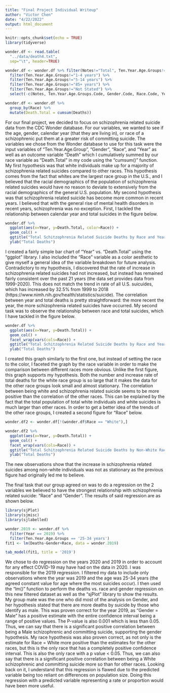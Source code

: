 ---
title: "Final Project Individual Writeup"
author: "Victor Chen"
date: "4/22/2022"
output: html_document
---

```{r setup, include=FALSE}
knitr::opts_chunk$set(echo = TRUE)
library(tidyverse)
```

```{r echo=FALSE}

wonder.df <- read.table(
  "../data/death4.txt",
  sep="\t", header=TRUE)

wonder.df <- wonder.df %>% filter(Notes!="Total", Ten.Year.Age.Groups!="< 1 year") %>%
  filter(Ten.Year.Age.Groups!="1-4 years") %>%
  filter(Ten.Year.Age.Groups!="5-14 years") %>%
  filter(Ten.Year.Age.Groups!="85+ years") %>%
  filter(Ten.Year.Age.Groups!="Not Stated") %>%
  select(-c(Notes, Ten.Year.Age.Groups.Code, Gender.Code, Race.Code, Year.Code, Month.Code, Population, Crude.Rate))

wonder.df <- wonder.df %>% 
  group_by(Race) %>%
  mutate(Death.Total = cumsum(Deaths))

```

  For our final project, we decided to focus on schizophrenia related suicide data from the CDC Wonder database. For our variables, we wanted to see if the age, gender, calendar year (that they are living in), or race of a schizophrenic put them at a greater risk of committing suicide. The variables we chose from the Wonder database to use for this task were the input variables of "Ten.Year.Age.Group", "Gender", "Race", and "Year" as well as an outcome variable "Death" which I cumulatively summed by our race variable as "Death.Total" in my code using the "cumsum()" function. My first hypothesis was that white individuals make up for a majority of schizophrenia related suicides compared to other races. This hypothesis comes from the fact that whites are the largest race group in the U.S., and I believed that the racial demographics of the population of schizophrenia related suicides would have no reason to deviate to extensively from the racial demographics of the general U.S. population. My second hypothesis was that schizophrenia related suicide has become more common in recent years. I believed that with the general rise of mental health disorders in recent years, schizophrenia was no exception. First, I tackled the relationship between calendar year and total suicides in the figure below.

```{r echo=FALSE}

wonder.df %>% 
  ggplot(aes(x=Year, y=Death.Total, color=Race)) +
  geom_col() +
  ggtitle("Total Schitzophrenia Related Suicide Deaths by Race and Year") +
  ylab("Total Deaths")

```

I created a fairly simple bar chart of "Year" vs. "Death.Total" using the "ggplot" library. I also included the "Race" variable as a color aesthetic to give myself a general idea of the variable breakdown for future analysis. Contradictory to my hypothesis, I discovered that the rate of increase in schizophrenia related suicides had not increased, but instead has remained fairly consistent over the past 21 years (the data set provides data from 1999-2020). This does not match the trend in rate of all U.S. suicuides, which has increased by 32.5% from 1999 to 2018 (https://www.nimh.nih.gov/health/statistics/suicide). The correlation between year and total deaths is pretty straightforward: the more recent the year, the more schizophrenia related suicides have occurred. My second task was to observe the relationship between race and total suicides, which I have tackled in the figure below.

```{r echo=FALSE}
wonder.df %>% 
  ggplot(aes(x=Year, y=Death.Total)) +
  geom_col() +
  facet_wrap(vars(cols=Race)) +
  ggtitle("Total Schitzophrenia Related Suicide Deaths by Race and Year") +
  ylab("Total Deaths")

```
  
  I created this graph similarly to the first one, but instead of setting the race to the color, I faceted the graph by the race variable in order to make the comparison between different races more obvious. Unlike the first figure, this graph supports my hypothesis. Both the number and increase rate of total deaths for the white race group is so large that it makes the data for the other race groups look small and almost stationary. The correlation between being white and schizophrenia related suicide seems to be more positive than the correlation of the other races. This can be explained by the fact that the total population of total white individuals and white suicides is much larger than other races. In order to get a better idea of the trends of the other race groups, I created a second figure for "Race" below.

```{r echo=FALSE}
wonder.df2 <- wonder.df[!(wonder.df$Race == "White"),]

wonder.df2 %>% 
  ggplot(aes(x=Year, y=Death.Total)) +
  geom_col() +
  facet_wrap(vars(cols=Race)) +
  ggtitle("Total Schitzophrenia Related Suicide Deaths by Non-White Race and Year") +
  ylab("Total Deaths")
```
  
  The new observations show that the increase in schizophrenia related suicides among non-white individuals was not as stationary as the previous figure had originally led me to believe.
  
  The final task that our group agreed on was to do a regression on the 2 variables we believed to have the strongest relationship with schizophrenia related suicide: "Race" and "Gender". The results of said regression are as shown below.

```{r echo=FALSE}

library(sjPlot)
library(sjmisc)
library(sjlabelled)

wonder.2019 <- wonder.df %>%
  filter(Year == 2019) %>%
  filter(Ten.Year.Age.Groups == '25-34 years')
fit1 <- lm(Deaths~Gender+Race, data = wonder.2019)

tab_model(fit1, title = '2019')
```


  We chose to do regression on the years 2020 and 2019 in order to account for any effect COVID-19 may have had on the data in 2020. I was responsible for the 2019 regression. I filtered my data to include only observations where the year was 2019 and the age was 25-34 years (the agreed constant value for age where the most suicides occur). I then used the "lm()" function to perform the deaths vs. race and gender regression on this new filtered dataset as well as the "sjPlot" library to show the results. My group mate was the one who did most of the analysis on Gender, and her hypothesis stated that there are more deaths by suicide by those who identify as male. This was proven correct for the year 2019, as "Gender = Male" has a positive estimate with the entire confidence interval being a range of positive values. The P-value is also 0.001 which is less than 0.05. Thus, we can say that there is a significant positive correlation between being a Male schizophrenic and committing suicide, supporting the gender hypothesis. My race hypothesis was also proven correct, as not only is the estimate for Race = White more positive than the estimates for the other races, but this is the only race that has a completely positive confidence interval. This is also the only race with a p value < 0.05. Thus, we can also say that there is a significant positive correlation between being a White schizophrenic and committing suicide more so than for other races. Looking back on it, I understand that this regression is flawed due to the predicted variable being too reliant on differences on population size. Doing this regression with a predicted variable representing a rate or proportion would have been more useful.









